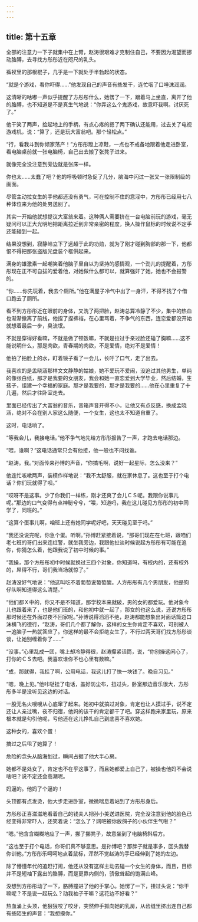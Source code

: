 ```yaml
---
---
---
```

title: 第十五章
---




全部的注意力一下子就集中在上臂，赵涛很艰难才克制住自己，不要因为渴望而挪动胳膊，去寻找方彤彤近在咫尺的乳头。

裤衩里的那根棍子，几乎是一下就处于半勃起的状态。

“就是个游戏，看你吓得……”他发现自己的声音有些发干，连忙咽了口唾沫润润。

这清晰的咕嘟一声似乎提醒了方彤彤什么，她愣了一下，跟着马上坐直，离开了他的胳膊，也不知道是不是真生气地说：“你弄这么个鬼游戏，故意吓我啊。讨厌死了。”

他干笑了两声，捡起地上的手柄，有点心疼的摁了两下确认还能用，过去关了电视游戏机，说：“算了，还是玩大富翁吧。那个轻松点。”

“行，看我斗到你倾家荡产！”方彤彤蹬上凉鞋，一点也不戒备地跟着他走进卧室，看电脑桌前就一张电脑椅，自己出去搬了张凳子进来。

就像完全没注意到旁边就是张床一样。

你也太……太蠢了吧？他的呼吸顿时急促了几分，脑海中闪过一张又一张限制级的画面。

尽管主动拉女生的手他都还没有勇气，可在控制不住的意淫中，方彤彤已经用七八种体位来为他的处男送别了。

其实一开始他就想提议大富翁来着。这种俩人需要挤在一台电脑前玩的游戏，毫无疑问可以正大光明地把距离拉近到非常亲密的程度，换人操作鼠标的时候说不定手还能碰到一起。

结果没想到，寂静岭立下了远超于此的功勋，就为了刚才碰到胸部的那一下，他都恨不得把那张盗版光盘装个框供起来。

满身的雄激素一起嘲笑着他脑子里自以为坚持的感情观，一个劲儿的提醒着，方彤彤现在正不可自拔的爱着他，对她做什么都可以，就算强奸了她，她也不会报警的。

“你……你先玩着，我去个厕所。”他在满屋子冷气中出了一身汗，不得不找了个借口跑去了厕所。

看不到方彤彤近在眼前的身体，又洗了两把脸，赵涛总算冷静了不少，集中的热血也渐渐撤离了前线，他捏了捏裤裆，在心里骂着，不争气的东西，连恋爱都没开始就想着最后一步，臭流氓。

不就是穿得好看嘛，不就是做了顿饭嘛，不就是拉过手亲过脸还碰了胸嘛……这不能说明什么，那是肉欲，青春期的肉欲，不是爱情，绝对不是爱情！

他拍了拍脸上的水，盯着镜子看了一会儿，长吁了口气，走了出去。

我喜欢的是孟晓涵那样文文静静的姑娘，她不爱玩不爱闹，没追过其他男生，单纯的像张白纸，那才是我要的女朋友，我会和她一直恋爱到大学毕业，然后结婚，生孩子，组建一个幸福的家庭。那才是我要的，那才是我要的……他在心里重复了十几遍，然后才往卧室走去。

里面已经传出了大富翁的音乐，音箱声音开得不小，让他又有点反感，换成孟晓涵，绝对不会在别人家这么随便，一个女生，这也太不知道自重了。

这时，电话响了。

“等我会儿，我接电话。”他不争气地先给方彤彤报告了一声，才跑去电话那边。

“喂，谁啊？”这电话通常只会有他接，他一般也不问找谁。

“赵涛。我。”对面传来孙博的声音，“你搞毛啊，说好一起星际，怎么没来？”

他连忙咳嗽两声，装模作样地说：“我不太舒服，就在家休息了。这也至于打个电话？你们玩就得了呗。”

“哎呀不是这事。少了你我们一样练，刚才还爽了会儿ＣＳ呢。我跟你说事儿呢。”那边的口气变得有点神秘兮兮，“喂，知道吗，我在这儿碰见方彤彤的初中同学了，同班的。”

“这算个蛋事儿啊，咱班上还有她同学呢好吧，天天碰见至于吗。”

“我还没说完呢，你急个蛋。听啊。”孙博赶紧接着说，“那哥们现在在七班，跟咱们老七班的哥们出来连红警，就坐我旁边，我跟他扯淡时候说起方彤彤有可能在追你，你猜怎么着，他跟我说了初中时候的事。”

“我操，那个方彤彤初中时候就换过三四个对象，你知道吗，有校内的，还有校外的，屌得不行，哥们我当场就惊了。”

赵涛没好气地说：“他这叫吃不着葡萄说葡萄酸。人方彤彤有几个男朋友，他是狗仔队啊知道得这么清楚。”

“他们都Ｘ中的，你又不是不知道，那学校本来就破，男的女的都爱玩。他对象今儿也跟着来了，也是他们班的，和他初中就一起了，那女的也这么说，还说方彤彤那时候还在外面过夜不回家呢。”孙博说得滔滔不绝，赵涛都能想象出对面话筒边口沫横飞的德行，“赵涛，哥们几个都了解你，这样的女生你肯定不喜欢，可别被人一追脑子一热就答应了。你这样的最不会拒绝女生了，不行过两天哥们找方彤彤谈谈，让她别缠着你了……”

“没事。”心里乱成一团，嘴上却冷静得很，赵涛攥紧话筒，说，“你别操这闲心了，打你的ＣＳ去吧。我喜欢谁你不也心里有数嘛。”

“成，那就得，我挂了啊，公用电话，我这儿打了快一块钱了。晚自习见。”

“嗯，晚上见。”他咔哒挂了电话，盖好防尘布，扭过头，卧室那边音乐很大，方彤彤多半是没听见这边的对话。

一股无名火嗖嗖从心底窜了起来。她初中就搞过对象，肯定也让人摸过手，说不定还让人亲过嘴，夜不归宿，他妈的该干的肯定都干了吧。穿这样跑来家里玩，原来根本就是勾引他呢，亏他还在这儿挣扎自己到底喜不喜欢她。

这种女的，喜欢个蛋！

搞过之后甩了她算了！

危险的念头从脑海划过，瞬间占据了他大半心房。

她都不是处女了，肯定也不在乎这事了，而且她都爱上自己了，被操也他妈不会说啥吧？说不定还会高潮呢。

妈逼的。他妈了个逼的！

头顶都有点发烫，他大步走进卧室，微微喘息着站到了方彤彤身后。

方彤彤正喜滋滋地看着自己的钱夫人把孙小美送进医院，完全没注意到他的脸色已经变得非常吓人，还笑着说：“怎么了？网吧被你放鸽子的小伙伴生气啦？”

“嗯。”他含含糊糊地应了一声，挪了挪凳子，故意坐到了电脑椅斜后方。

“这也至于打个电话，你哥们真不够意思。是孙博吧？那胖子就是事多，回头我替你训他。”方彤彤乐呵呵地点着鼠标，浑然不觉赵涛的手已经伸到了她的左边。

除了懵懂年代的追赶打闹，他还从没有这样主动去碰一个女生的身体，而且，目标并不是短袖下露出的胳膊，而是更靠内侧的，骄傲耸起的饱满山峰。

没想到方彤彤动了一下，胳膊撞进了他的手掌心。她愣了一下，扭过头说：“你干嘛呢？不是说一起玩么？动我袖子干嘛？这花边不好看？”

热血涌上头顶，他狠狠咬了咬牙，突然伸手抓向她的乳房，从齿缝里挤出连自己都有些陌生的声音：“我想摸你。”